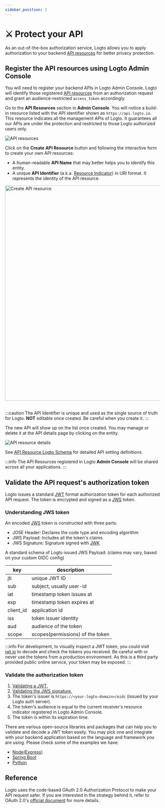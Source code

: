 ```yaml
---
sidebar_position: 2
---
```



# ⚔️ Protect your API

As an out-of-the-box authorization service, Logto allows you to apply authorization to your backend [API resources](../../references/resources/README.md) for better privacy protection.

## Register the API resources using Logto **Admin Console**

You will need to register your backend APIs in Logto Admin Console. Logto will identify those registered [API resources](../../references/resources/README.md) from an authorization request and grant an audience-restricted `access_token` accordingly.

Go to the **API Resources** section in **Admin Console**. You will notice a build-in resource listed with the API identifier shown as `https://api.logto.io`. This resource indicates all the management APIs of Logto. It guarantees all our APIs are under the protection and restricted to those Logto authorized users only.

![API resources](./assets/api-resources.png)

Click on the **Create API Resource** button and following the interactive form to create your own API resources:

- A human-readable **API Name** that may better helps you to identify this entity.
- A unique **API Identifier** (a.k.a. [Resource Indicator](../../references/resources/README.md#resource-indicator)) in URI format. It represents the identity of the API resource.

<img src={CreateApiResource} alt="Create API resource" width="700px" />
<br />
<br />

:::caution
The API Identifier is unique and used as the single source of truth for Logto. **NOT** editable once created. Be careful when you create it.
:::

The new API will show up on the list once created. You may manage or delete it at the API details page by clicking on the entity.

![API resource details](./assets/api-resource-details.png)

See [API Resource Logto Schema](../../references/resources/README.md#logto-api-resource-schema) for detailed API setting definitions.

:::info
The API Resources registered in Logto **Admin Console** will be shared across all your applications.
:::

## Validate the API request's authorization token

Logto issues a standard [JWT](https://datatracker.ietf.org/doc/html/rfc7519) format authorization token for each authorized API request. The token is encrypted and signed as a [JWS](https://datatracker.ietf.org/doc/html/rfc7515) token.

### Understanding JWS token

An encoded [JWS](https://datatracker.ietf.org/doc/html/rfc7515) token is constructed with three parts:

- JOSE Header: Declares the code type and encoding algorithm
- JWS Payload: Includes all the token's claims
- JWS Signature: Signature signed with [JWK](https://datatracker.ietf.org/doc/html/rfc7517)

A standard schema of Logto issued JWS Payload: (claims may vary, based on your custom OIDC config)

| key       | description                      |
| --------- | -------------------------------- |
| jti       | unique JWT ID                    |
| sub       | subject, usually user-id         |
| iat       | timestamp token issues at        |
| exp       | timestamp token expires at       |
| client_id | application id                   |
| iss       | token issuer identity            |
| aud       | audience of the token            |
| scope     | scopes(permissions) of the token |

:::info
For development, to visually inspect a JWT token, you could visit [jwt.io](https://jwt.io/) to decode and check the tokens you received. Be careful with or never use the tokens from a production environment. As this is a third party provided public online service, your token may be exposed.
:::

### Validate the authorization token

1. [Validating a JWT.](https://datatracker.ietf.org/doc/html/rfc7519#section-7.2)
2. [Validating the JWS signature.](https://datatracker.ietf.org/doc/html/rfc7515#section-5.2)
3. The token's issuer is `https://<your-logto-domain>/oidc` (issued by your Logto auth server).
4. The token's audience is equal to the current receiver's resource indicator registered in Logto Admin Console.
5. The token is within its expiration time.

There are various open-source libraries and packages that can help you to validate and decode a JWT token easily. You may pick one and integrate with your backend application based on the language and framework you are using. Please check some of the examples we have:

- [Node(Express)](./node)
- [Spring Boot](./spring-boot)
- [Python](./python)

## Reference

Logto uses the code-based OAuth 2.0 Authorization Protocol to make your API request safer. If you are interested in the strategy behind it, refer to OAuth 2.0's [official document](https://datatracker.ietf.org/doc/html/rfc6749#section-1.3.1) for more details.
